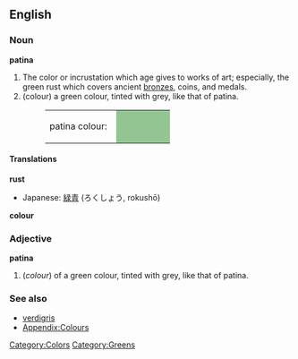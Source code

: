 {{Wikipedia}}
==English==

===Noun===
'''patina'''

#The color or incrustation which age gives to works of art; especially, the green rust which covers ancient [[bronze]]s, coins, and medals.
#(colour) a green colour, tinted with grey, like that of patina.
#:<table><tr><td>patina colour: &nbsp;</td><td bgcolor="#93C592" width="80">&nbsp; </td></tr></table>

====Translations====

'''rust'''
{{top}}
*Japanese: [[緑青]] (ろくしょう, rokushō)
{{mid}}
{{bottom}}

'''colour'''
{{top}}
{{mid}}
{{bottom}}

===Adjective===
'''patina'''
#(''colour'') of a green colour, tinted with grey, like that of patina.

===See also===
* [[verdigris]]
*[[Wiktionary_Appendix:Colours|Appendix:Colours]]

[[Category:Colors]]
[[Category:Greens]]
